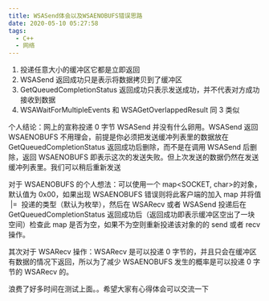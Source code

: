 ```yaml
---
title: WSASend体会以及WSAENOBUFS错误思路
date: 2020-05-10 05:27:58
tags:
  - C++
  - 网络
---
```


1. 投递任意大小的缓冲区它都是立即返回
2. WSASend 返回成功只是表示将数据拷贝到了缓冲区
3. GetQueuedCompletionStatus 返回成功只表示发送成功，并不代表对方成功接收到数据
4. WSAWaitForMultipleEvents 和 WSAGetOverlappedResult 同 3 类似

个人结论：网上的宣称投递 0 字节 WSASend 并没有什么卵用。WSASend 返回 WSAENOBUFS 不用理会，前提是你必须把发送缓冲列表里的数据放在 GetQueuedCompletionStatus 返回成功后删除，而不是在调用 WSASend 后删除，返回 WSAENOBUFS 即表示这次的发送失败。但上次发送的数据仍然在发送缓冲列表里。我们可以稍后重新发送

对于 WSAENOBUFS 的个人想法：可以使用一个 map\<SOCKET, char>的对象，默认值为 0x00，如果出现 WSAENOBUFS 错误则将此客户端的加入 map 并将值  |=  投递的类型（默认为枚举），然后在 WSARecv 或者 WSASend 投递后在 GetQueuedCompletionStatus 返回成功后（返回成功即表示缓冲区空出了一块空间）检查此 map 是否为空，如果不为空则重新投递该对象的的 send 或者 recv 操作。

其次对于 WSARecv 操作：WSARecv 是可以投递 0 字节的，并且只会在缓冲区有数据的情况下返回，所以为了减少 WSAENOBUFS 发生的概率是可以投递 0 字节的 WSARecv 的。

浪费了好多时间在测试上面。。希望大家有心得体会可以交流一下
